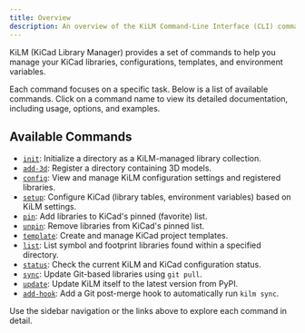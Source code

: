 ```yaml
---
title: Overview
description: An overview of the KiLM Command-Line Interface (CLI) commands.
---
```


KiLM (KiCad Library Manager) provides a set of commands to help you manage your KiCad libraries, configurations, templates, and environment variables.

Each command focuses on a specific task. Below is a list of available commands. Click on a command name to view its detailed documentation, including usage, options, and examples.

## Available Commands

- [`init`](/reference/cli/init/): Initialize a directory as a KiLM-managed library collection.
- [`add-3d`](/reference/cli/add-3d/): Register a directory containing 3D models.
- [`config`](/reference/cli/config/): View and manage KiLM configuration settings and registered libraries.
- [`setup`](/reference/cli/setup/): Configure KiCad (library tables, environment variables) based on KiLM settings.
- [`pin`](/reference/cli/pin/): Add libraries to KiCad's pinned (favorite) list.
- [`unpin`](/reference/cli/unpin/): Remove libraries from KiCad's pinned list.
- [`template`](/reference/cli/template/): Create and manage KiCad project templates.
- [`list`](/reference/cli/list/): List symbol and footprint libraries found within a specified directory.
- [`status`](/reference/cli/status/): Check the current KiLM and KiCad configuration status.
- [`sync`](/reference/cli/sync/): Update Git-based libraries using `git pull`.
- [`update`](/reference/cli/update/): Update KiLM itself to the latest version from PyPI.
- [`add-hook`](/reference/cli/add-hook/): Add a Git post-merge hook to automatically run `kilm sync`.

Use the sidebar navigation or the links above to explore each command in detail.
